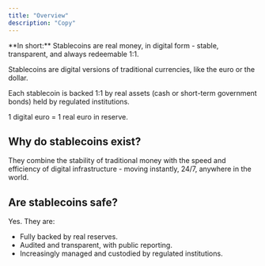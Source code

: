 ```yaml
---
title: "Overview"
description: "Copy"
---
```


<Info>
  **In short:** Stablecoins are real money, in digital form - stable, transparent, and always redeemable 1:1.
</Info>

Stablecoins are digital versions of traditional currencies, like the euro or the dollar.

Each stablecoin is backed 1:1 by real assets (cash or short-term government bonds) held by regulated institutions.

1 digital euro = 1 real euro in reserve.

## Why do stablecoins exist?

They combine the stability of traditional money with the speed and efficiency of digital infrastructure - moving instantly, 24/7, anywhere in the world.

## Are stablecoins safe?

Yes. They are:

- Fully backed by real reserves.
- Audited and transparent, with public reporting.
- Increasingly managed and custodied by regulated institutions.